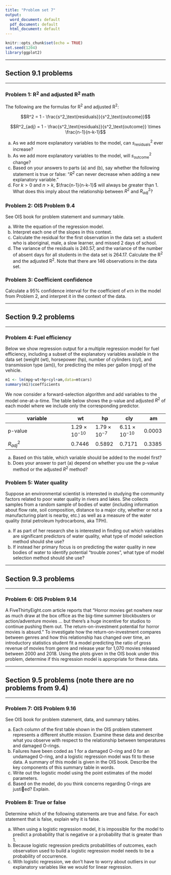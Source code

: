 ```yaml
---
title: "Problem set 7"
output:
  word_document: default
  pdf_document: default
  html_document: default
---
```


```r
knitr::opts_chunk$set(echo = TRUE)
set.seed(1204)
library(ggplot2)
```

--- 

## Section 9.1 problems

--- 

### Problem 1: R$^2$ and adjusted R$^2$ math

The following are the formulas for R$^2$ and adjusted R$^2$:

$$R^2 = 1 - \frac{s^2_\text{residuals}}{s^2_\text{outcome}}$$

$$R^2_{adj} = 1 - \frac{s^2_\text{residuals}}{s^2_\text{outcome}} \times \frac{n-1}{n-k-1}$$

(a) As we add more explanatory variables to the model, can $s^2_\text{residuals}$ ever increase?
(b) As we add more explanatory variables to the model, will $s^2_\text{outcome}$ change?
(c) Based on your answers to parts (a) and (b), say whether the following statement is true or false: "$R^2$ can never decrease when adding a new explanatory variable."
(d) For $k>0$ and $n>k$, $\frac{n-1}{n-k-1}$ will always be greater than 1. What does this imply about the relationship between $R^2$ and $R^2_{adj}$?

### Problem 2: OIS Problem 9.4

See OIS book for problem statement and summary table.

(a) Write the equation of the regression model.
(b) Interpret each one of the slopes in this context.
(c) Calculate the residual for the first observation in the data set: a student who is aboriginal, male, a slow learner, and missed 2 days of school.
(d) The variance of the residuals is 240.57, and the variance of the number of absent days for all students in the data set is 264.17. Calculate the R$^2$ and the adjusted R$^2$. Note that there are 146 observations in the data set.

### Problem 3: Coefficient confidence

Calculate a 95% confidence interval for the coefficient of `eth` in the model from Problem 2, and interpret it in the context of the data.

--- 

## Section 9.2 problems

--- 

### Problem 4: Fuel efficiency

Below we show regression output for a multiple regression model for fuel efficiency, including a subset of the explanatory variables available in the data set (weight (wt), horsepower (hp), number of cylinders (cyl), and transmission type (am)), for predicting the miles per gallon (mpg) of the vehicle. 

```r
m1 <- lm(mpg~wt+hp+cyl+am,data=mtcars)
summary(m1)$coefficients
```

We now consider a forward-selection algorithm and add variables to the model one-at-a-time. The table below shows the p-value and adjusted $R^2$ of each model where we include only the corresponding predictor.

| variable  | wt   | hp  | cly  | am  |
| ------------- | ----- | ----- | ----- | ----- |
| p-value | $1.29 \times 10^{-10}$ | $1.79 \times 10^{-7}$ | $6.11 \times 10^{-10}$ | 0.0003 |
| $R^2_{adj}$ | 0.7446 | 0.5892  | 0.7171 | 0.3385 |

(a) Based on this table, which variable should be added to the model first?
(b) Does your answer to part (a) depend on whether you use the p-value method or the adjusted $R^2$ method?

### Problem 5: Water quality

Suppose an environmental scientist is interested in studying the community factors related to poor water quality in rivers and lakes. She collects samples from a random sample of bodies of water (including information about flow rate, soil composition, distance to a major city, whether or not a manufacturing plant is nearby, etc.) as well as a measure of the water quality (total petroleum hydrocarbons, aka TPH). 

(a) If as part of her research she is interested in finding out which variables are significant predictors of water quality, what type of model selection method should she use?
(b) If instead her primary focus is on predicting the water quality in new bodies of water to identify potential "trouble zones", what type of model selection method should she use?

--- 

## Section 9.3 problems

--- 

### Problem 6: OIS Problem 9.14

A FiveThirtyEight.com article reports that "Horror movies get nowhere near
as much draw at the box office as the big-time summer blockbusters or action/adventure movies ... but there's a huge incentive for studios to continue pushing them out. The return-on-investment potential for horror movies is absurd." To investigate how the return-on-investment compares between genres and how this relationship has changed over time, an introductory statistics student fit a model predicting the ratio of gross revenue of movies from genre and release year for 1,070 movies released between 2000 and 2018. Using the plots given in the OIS book under this problem, determine if this regression model is appropriate for these data.

--- 

## Section 9.5 problems (note there are no problems from 9.4)

--- 

### Problem 7: OIS Problem 9.16

See OIS book for problem statement, data, and summary tables.

(a) Each column of the first table shown in the OIS problem statement represents a different shuttle mission. Examine these data and describe what you observe with respect to the relationship between temperatures and damaged O-rings.
(b) Failures have been coded as 1 for a damaged O-ring and 0 for an undamaged O-ring, and a logistic regression model was fit to these data. A summary of this model is given in the OIS book. Describe the key components of this summary table in words.
(c) Write out the logistic model using the point estimates of the model parameters.
(d) Based on the model, do you think concerns regarding O-rings are justied? Explain.

### Problem 8: True or false

Determine which of the following statements are true and false.
For each statement that is false, explain why it is false.

(a) When using a logistic regression model, it is impossible for the model to predict a probability that is negative or a probability that is greater than 1.
(b) Because logistic regression predicts probabilities of outcomes, each observation used to build a logistic regression model needs to be a probability of occurrence.
(c) With logistic regression, we don't have to worry about outliers in our explanatory variables like we would for linear regression.
